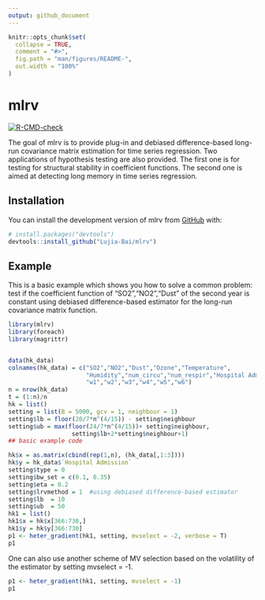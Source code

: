 ```yaml
---
output: github_document
---
```


<!-- README.md is generated from README.Rmd. Please edit that file -->

```r
knitr::opts_chunk$set(
  collapse = TRUE,
  comment = "#>",
  fig.path = "man/figures/README-",
  out.width = "100%"
)
```

# mlrv

<!-- badges: start -->
[![R-CMD-check](https://github.com/Lujia-Bai/mlrv/actions/workflows/R-CMD-check.yaml/badge.svg)](https://github.com/Lujia-Bai/mlrv/actions/workflows/R-CMD-check.yaml)
<!-- badges: end -->

The goal of mlrv is to provide plug-in and debiased difference-based long-run covariance matrix estimation for time series regression. Two applications of hypothesis testing are also provided. The first one is for testing for structural stability in coefficient functions. The second one is aimed at detecting long memory in time series regression. 

## Installation

You can install the development version of mlrv from [GitHub](https://github.com/) with:

``` r
# install.packages("devtools")
devtools::install_github("Lujia-Bai/mlrv")
```

## Example

This is a basic example which shows you how to solve a common problem: test if the coefficient function of "SO2","NO2","Dust" of the second year is constant using debiased difference-based estimator for the long-run covariance matrix function. 

```r
library(mlrv)
library(foreach)
library(magrittr)


data(hk_data)
colnames(hk_data) = c("SO2","NO2","Dust","Ozone","Temperature",
                      "Humidity","num_circu","num_respir","Hospital Admission",
                      "w1","w2","w3","w4","w5","w6")
n = nrow(hk_data)
t = (1:n)/n
hk = list()
setting = list(B = 5000, gcv = 1, neighbour = 1)
setting$lb = floor(20/7*n^(4/15)) - setting$neighbour 
setting$ub = max(floor(24/7*n^(4/15))+ setting$neighbour,             
                  setting$lb+2*setting$neighbour+1)
## basic example code
```


```r
hk$x = as.matrix(cbind(rep(1,n), (hk_data[,1:3])))
hk$y = hk_data$`Hospital Admission`
setting$type = 0
setting$bw_set = c(0.1, 0.35)
setting$eta = 0.2
setting$lrvmethod = 1  #using debiased difference-based estimator
setting$lb  = 10
setting$ub  = 50
hk1 = list()
hk1$x = hk$x[366:730,]
hk1$y = hk$y[366:730]
p1 <- heter_gradient(hk1, setting, mvselect = -2, verbose = T)
p1
```

One can also use another scheme of MV selection based on the volatility of the estimator by setting mvselect = -1.
```r
p1 <- heter_gradient(hk1, setting, mvselect = -1)
p1
```
